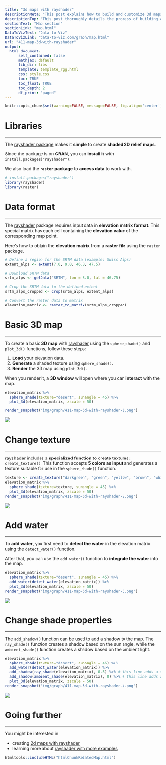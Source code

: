 ```yaml
---
title: "3d maps with rayshader"
descriptionMeta: "This post explains how to build and customize 3d maps with the rayshader package. It provides reproducible code and explain how input data must be formatted."
descriptionTop: "This post thoroughly details the process of building and customizing **3D maps** using the [rayshader](package/rayshader.html) package. It includes step-by-step, reproducible code examples and clearly explains the required formatting for input data.<br><br>By following this guide, you will learn how to create **visually appealing maps** and tailor them to meet your specific needs, ensuring your data is presented in the most effective way possible. Additionally, the post covers various customization options within **rayshader**, enabling you to enhance your maps with different visual **styles and effects**."
sectionText: "Map section"
sectionLink: "map.html"
DataToVizText: "Data to Viz"
DataToVizLink: "data-to-viz.com/graph/map.html"
url: "411-map-3d-with-rayshader"
output:
  html_document:
      self_contained: false    
      mathjax: default
      lib_dir: libs
      template: template_rgg.html
      css: style.css
      toc: TRUE
      toc_float: TRUE
      toc_depth: 2
      df_print: "paged"
---
```



```r
knitr::opts_chunk$set(warning=FALSE, message=FALSE, fig.align='center')
```

<div class="container">


# Libraries
***

The [rayshader package](package/rayshader.html) makes it **simple** to create **shaded 2D relief maps**.

Since the package is on **CRAN**, you can **install it** with `install.packages("rayshader")`.

We also load the **`raster` package** to **access data** to work with.

```r
# install.packages("rayshader")
library(rayshader)
library(raster)
```


# Data format
***

The [rayshader](package/rayshader.html) package requires input data in **elevation matrix format**. This special matrix has each cell containing the **elevation value** of the corresponding map point.

Here's how to obtain the **elevation matrix** from a **raster file** using the `raster` package.

```r
# Define a region for the SRTM data (example: Swiss Alps)
extent_alps <- extent(7.0, 9.0, 46.0, 47.5)

# Download SRTM data
srtm_alps <- getData("SRTM", lon = 8.0, lat = 46.75)

# Crop the SRTM data to the defined extent
srtm_alps_cropped <- crop(srtm_alps, extent_alps)

# Convert the raster data to matrix
elevation_matrix <- raster_to_matrix(srtm_alps_cropped)
```


# Basic 3D map
***

To create a basic **3D map** with [rayshader](package/rayshader.html) using the `sphere_shade()` and `plot_3d()` functions, follow these steps:

1. **Load** your elevation data.
2. **Generate** a shaded texture using `sphere_shade()`.
3. **Render** the 3D map using `plot_3d()`.

When you render it, a **3D window** will open where you can **interact** with the map.

```r
elevation_matrix %>%
  sphere_shade(texture="desert", sunangle = 45) %>%
  plot_3d(elevation_matrix, zscale = 50)

render_snapshot('img/graph/411-map-3d-with-rayshader-1.png')
```

<img src="img/graph/411-map-3d-with-rayshader-1.png" width="width:800px;" />


# Change texture
***

[rayshader](package/rayshader.html) includes a **specialized function** to create textures: `create_texture()`. This function accepts **5 colors as input** and generates a texture suitable for use in the `sphere_shade()` function.

```r
texture <- create_texture("darkgreen", "green", "yellow", "brown", "white")
elevation_matrix %>%
  sphere_shade(texture=texture, sunangle = 45) %>%
  plot_3d(elevation_matrix, zscale = 50)
render_snapshot('img/graph/411-map-3d-with-rayshader-2.png')
```

<img src="img/graph/411-map-3d-with-rayshader-2.png" width="width:800px;" />

# Add water
***

To **add water**, you first need to **detect the water** in the elevation matrix using the `detect_water()` function.

After that, you can use the `add_water()` function to **integrate the water** into the map.

```r
elevation_matrix %>%
  sphere_shade(texture="desert", sunangle = 45) %>%
  add_water(detect_water(elevation_matrix)) %>%
  plot_3d(elevation_matrix, zscale = 50)
render_snapshot('img/graph/411-map-3d-with-rayshader-3.png')
```

<img src="img/graph/411-map-3d-with-rayshader-3.png" width="width:800px;" />

# Change shade properties
***

The `add_shadow()` function can be used to add a shadow to the map. The `ray_shade()` function creates a shadow based on the sun angle, while the `ambient_shade()` function creates a shadow based on the ambient light.

```r
elevation_matrix %>%
  sphere_shade(texture="desert", sunangle = 45) %>%
  add_water(detect_water(elevation_matrix)) %>%
  add_shadow(ray_shade(elevation_matrix), 0.5) %>% # this line adds a shadow
  add_shadow(ambient_shade(elevation_matrix), 0) %>% # this line adds an ambient shadow
  plot_3d(elevation_matrix, zscale = 50)
render_snapshot('img/graph/411-map-3d-with-rayshader-4.png')
```

<img src="img/graph/411-map-3d-with-rayshader-4.png" width="width:800px;" />



# Going further
***

You might be interested in

- creating [2d maps with rayshader](410-map-2d-with-rayshader.html)
- learning more about [rayshader with more examples](package/rayshader.html)



<!-- Close container -->
</div>




```r
htmltools::includeHTML("htmlChunkRelatedMap.html")
```
